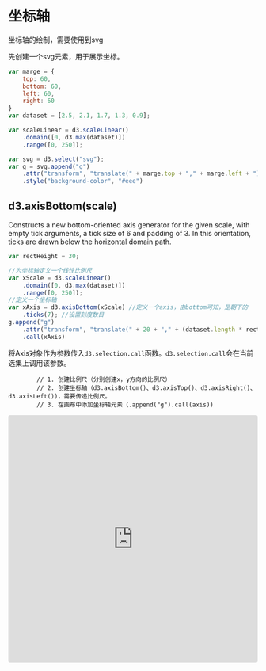 # 坐标轴

坐标轴的绘制，需要使用到svg

先创建一个svg元素，用于展示坐标。

```javascript
var marge = {
    top: 60,
    bottom: 60,
    left: 60,
    right: 60
}
var dataset = [2.5, 2.1, 1.7, 1.3, 0.9];

var scaleLinear = d3.scaleLinear()
    .domain([0, d3.max(dataset)])
    .range([0, 250]);

var svg = d3.select("svg");
var g = svg.append("g")
    .attr("transform", "translate(" + marge.top + "," + marge.left + ")")
    .style("background-color", "#eee")

```

## d3.axisBottom(scale) 

Constructs a new bottom-oriented axis generator for the given scale, with empty tick arguments, a tick size of 6 and padding of 3. In this orientation, ticks are drawn below the horizontal domain path.

```javascript
var rectHeight = 30;

//为坐标轴定义一个线性比例尺
var xScale = d3.scaleLinear()
    .domain([0, d3.max(dataset)])
    .range([0, 250]);
//定义一个坐标轴
var xAxis = d3.axisBottom(xScale) //定义一个axis，由bottom可知，是朝下的
    .ticks(7); //设置刻度数目
g.append("g")
    .attr("transform", "translate(" + 20 + "," + (dataset.length * rectHeight) + ")")
    .call(xAxis)

```

将Axis对象作为参数传入`d3.selection.call`函数。`d3.selection.call`会在当前选集上调用该参数。

            // 1. 创建比例尺（分别创建x，y方向的比例尺）
            // 2. 创建坐标轴（d3.axisBottom()、d3.axisTop()、d3.axisRight()、d3.axisLeft())，需要传递比例尺。
            // 3. 在画布中添加坐标轴元素（.append("g").call(axis))
<iframe
     src="https://codesandbox.io/embed/tender-cloud-djb8q?fontsize=14&hidenavigation=1&theme=light"
     style="width:100%; height:500px; border:0; border-radius: 4px; overflow:hidden;"
     title="tender-cloud-djb8q"
     allow="accelerometer; ambient-light-sensor; camera; encrypted-media; geolocation; gyroscope; hid; microphone; midi; payment; usb; vr"
     sandbox="allow-forms allow-modals allow-popups allow-presentation allow-same-origin allow-scripts"
   ></iframe>
